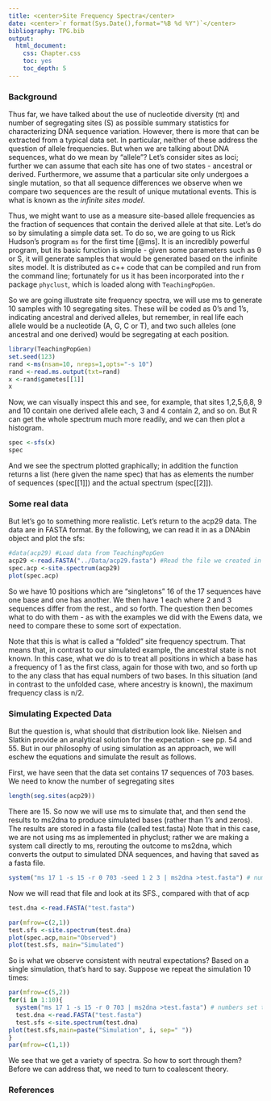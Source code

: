 ```yaml
---
title: <center>Site Frequency Spectra</center>
date: <center>`r format(Sys.Date(),format="%B %d %Y")`</center>
bibliography: TPG.bib
output:
  html_document:
    css: Chapter.css
    toc: yes
    toc_depth: 5
---
```


### Background

Thus far, we have talked about the use of nucleotide diversity (π) and number of segregating sites (S) as possible summary statistics for characterizing DNA sequence variation.  However, there is more that can be extracted from a typical data set.  In particular, neither of these address the question of allele frequencies.  But when we are talking about DNA sequences, what do we mean by "allele"?  Let's consider sites as loci; further we can assume that each site has one of two states - ancestral or derived. Furthermore, we assume that a particular site only undergoes a single mutation, so that all sequence differences we observe when we compare two sequences are the result of unique mutational events.  This is what is known as the *infinite sites model*.   

Thus, we might want to use as a measure site-based allele frequencies as the fraction of sequences that contain the derived allele at that site.  Let's do so by simulating a simple data set.  To do so, we are going to us Rick Hudson's program `ms` for the first time [@ms].  It is an incredibly powerful program, but its basic function is simple - given some parameters such as &theta; or S, it will generate samples that would be generated based on the infinite sites model.  It is distributed as c++ code that can be compiled and run from the command line; fortunately for us it has been incorporated into the r package `phyclust`, which is loaded along with `TeachingPopGen`.  

So we are going illustrate site frequency spectra, we will use ms to generate 10 samples with 10 segregating sites.  These will be coded as 0's and 1's, indicating ancestral and derived alleles, but remember, in real life each allele would be a nucleotide (A, G, C or T), and two such alleles (one ancestral and one derived) would be segregating at each position.  

```r
library(TeachingPopGen)
set.seed(123)  
rand <-ms(nsam=10, nreps=1,opts="-s 10")  
rand <-read.ms.output(txt=rand)  
x <-rand$gametes[[1]]  
x  
```

Now, we can visually inspect this and see, for example, that sites 1,2,5,6,8, 9 and 10 contain one derived allele each, 3 and 4 contain 2, and so on.  But R can get the whole spectrum  much more readily, and we can then plot a histogram.

```r

spec <-sfs(x)
spec
```

And we see the spectrum plotted graphically; in addition the function returns a list (here given the name spec) that has as elements the number of sequences (spec[[1]]) and the actual spectrum (spec[[2]]).

### Some real data

But let's go to something more realistic. Let's return to the acp29 data.  The data are in FASTA format.  By the following, we can read it in as a DNAbin object and plot the sfs:

```r
#data(acp29) #Load data from TeachingPopGen
acp29 <-read.FASTA("../Data/acp29.fasta") #Read the file we created in the last unit
spec.acp <-site.spectrum(acp29)
plot(spec.acp)
```

So we have 10 positions which are "singletons" 16 of the 17 sequences have one base and one has another.  We then have 1 each where 2 and 3 sequences differ from the rest., and so forth.  The question then becomes what to do with them - as with the examples we did with the Ewens data, we need to compare these to some sort of expectation.  

Note that this is what is called a "folded" site frequency spectrum.  That means that, in contrast to our simulated example, the ancestral state is not known. In this case,  what we do is to treat all positions in which a base has a frequency of 1 as the first class, again for those with two, and so forth up to the any class that has equal numbers of two bases.  In this situation (and in contrast to the unfolded case, where ancestry is known), the maximum frequency class is n/2.

### Simulating Expected Data

But the question is, what should that distribution look like.  Nielsen and Slatkin provide an analytical solution for the expectation - see pp. 54 and 55.  But in our philosophy of using simulation as an approach, we will eschew the equations and simulate the result as follows.

First, we have seen that the data set contains 17 sequences of 703 bases.  We need to know the number of segregating sites

```r
length(seg.sites(acp29))
```

There are 15.  So now we will use ms to simulate that, and then send the results to ms2dna to produce simulated bases (rather than 1's and zeros).  The results are stored in a fasta file (called test.fasta) Note that in this case, we are not using ms as implemented in phyclust; rather we are making a system call directly to ms, rerouting the outcome to ms2dna, which converts the output to simulated DNA sequences, and having that saved as a fasta file.

```r
system("ms 17 1 -s 15 -r 0 703 -seed 1 2 3 | ms2dna >test.fasta") # numbers set to mimic acp data; r parameter is essential
```
Now we will read that file and look at its SFS., compared with that of acp
```r
test.dna <-read.FASTA("test.fasta")

par(mfrow=c(2,1))
test.sfs <-site.spectrum(test.dna)
plot(spec.acp,main="Observed")
plot(test.sfs, main="Simulated")
```

So is what we observe consistent with neutral expectations?  Based on a single simulation, that's hard to say.  Suppose we repeat the simulation 10 times:


```r
par(mfrow=c(5,2))
for(i in 1:10){
  system("ms 17 1 -s 15 -r 0 703 | ms2dna >test.fasta") # numbers set to mimic acp data; r parameter is essential
  test.dna <-read.FASTA("test.fasta")
  test.sfs <-site.spectrum(test.dna)
plot(test.sfs,main=paste("Simulation", i, sep=" "))
}
par(mfrow=c(1,1))
```

We see that we get a variety of spectra.  So how to sort through them?  Before we can address that, we need to turn to coalescent theory.

### References